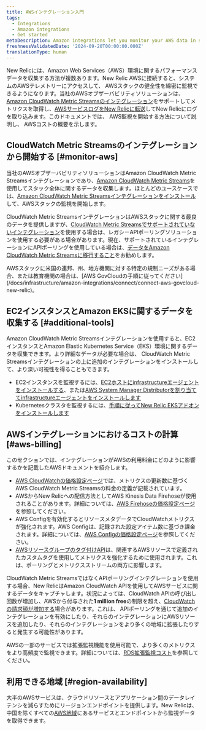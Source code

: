 ```yaml
---
title: AWSインテグレーション入門
tags:
  - Integrations
  - Amazon integrations
  - Get started
metaDescription: Amazon integrations let you monitor your AWS data in several New Relic features.
freshnessValidatedDate: '2024-09-20T00:00:00.000Z'
translationType: human
---
```


New Relicには、Amazon Web Services（AWS）環境に関するパフォーマンスデータを収集する方法が複数あります。New Relic AWSに接続すると、システムのAWSテレメトリーにアクセスして、 AWSスタックの健全性を綿密に監視できるようになります。当社のAWSオブザーバビリティソリューションは、[Amazon CloudWatch Metric Streamsのインテグレーション](/docs/infrastructure/amazon-integrations/get-started/introduction-aws-integrations/#monitor-aws)をサポートしてメトリクスを取得し、[AWSサービスログをNew Relicに転送](/install/aws-logs/)してNew Relicにログを取り込みます。このドキュメントでは、 AWS監視を開始する方法について説明し、 AWSコストの概要を示します。

## CloudWatch Metric Streamsのインテグレーションから開始する [#monitor-aws]

当社のAWSオブザーバビリティソリューションはAmazon CloudWatch Metric Streamsインテグレーションであり、[Amazon CloudWatch Metric Streams](https://docs.aws.amazon.com/AmazonCloudWatch/latest/monitoring/CloudWatch-Metric-Streams.html)を使用してスタック全体に関するデータを収集します。ほとんどのユースケースでは、[Amazon CloudWatch Metric Streamsインテグレーションをインストール](/install/aws-cloudwatch)して、AWSスタックの監視を開始します。

CloudWatch Metric StreamsインテグレーションはAWSスタックに関する最良のデータを提供しますが、[CloudWatch Metric Streamsでサポートされていないインテグレーション](/docs/infrastructure/amazon-integrations/connect/connect-aws-new-relic-infrastructure-monitoring/#integrations-not-replaced-streams)を使用する場合は、レガシーAPIポーリングソリューションを使用する必要がある場合があります。現在、サポートされているインテグレーションにAPIポーリングを使用している場合は、[データをAmazon CloudWatch Metric Streamsに移行すること](/install/aws-cloudwatch/?task=migrate)をお勧めします。

<Callout variant="tip">
  AWSスタックに米国の連邦、州、地方機関に対する特定の規制ニーズがある場合、または教育機関の場合は、[AWS GovCloudの手順に従ってください](/docs/infrastructure/amazon-integrations/connect/connect-aws-govcloud-new-relic)。
</Callout>

## EC2インスタンスとAmazon EKSに関するデータを収集する [#additional-tools]

Amazon CloudWatch Metric Streamsインテグレーションを使用すると、EC2インスタンスとAmazon Elastic Kubernetes Service（EKS）環境に関するデータを収集できます。より詳細なデータが必要な場合は、 CloudWatch Metric Streamsインテグレーションの上に追加のインテグレーションをインストールして、より深い可視性を得ることもできます。

* EC2インスタンスを監視するには、[EC2ホストにinfrastructureエージェントをインストールする](/docs/infrastructure/amazon-integrations/connect/ec2-quickstart)、または[AWS System Manager Distributorを割り当ててinfrastructureエージェントをインストールします](/docs/infrastructure/amazon-integrations/aws-integrations-list/aws-sys-dist)
* Kubernetesクラスタを監視するには、[手順に従ってNew Relic EKSアドオンをインストールします](/docs/infrastructure/amazon-integrations/connect/eks-add-on)

## AWSインテグレーションにおけるコストの計算 [#aws-billing]

このセクションでは、インテグレーションがAWSの利用料金にどのように影響するかを記載したAWSドキュメントを紹介します。

* [AWS CloudWatchの価格設定ページ](https://docs.aws.amazon.com/AmazonCloudWatch/latest/monitoring/CloudWatch-Metric-Streams.html)では、メトリクスの更新数に基づくAWS CloudWatch Metric Streamsの料金の定義が記載されています。
* AWSからNew Relicへの配信方法としてAWS Kinesis Data Firehoseが使用されることがあります。詳細については、[AWS Firehoseの価格設定ページ](https://aws.amazon.com/kinesis/data-firehose/pricing/)を参照してください。
* AWS Configを有効化するとリソースメタデータでCloudWatchメトリクスが強化されます。AWS Configは、記録された設定アイテム数に基づき課金されます。詳細については、[AWS Configの価格設定ページ](https://aws.amazon.com/config/pricing/)を参照してください。
* [AWSリソースグループのタグ付けAPI](https://docs.aws.amazon.com/resourcegroupstagging/latest/APIReference/overview.html)は、関連するAWSリソースで定義されたカスタムタグを使用してメトリクスを強化するために使用されます。これは、ポーリングとメトリクスストリームの両方に影響します。

CloudWatch Metric StreamsではなくAPIポーリングインテグレーションを使用する場合、New RelicはAmazon CloudWatch APIを使用してAWSサービスに関するデータをキャプチャします。状況によっては、CloudWatch APIの呼び出し回数が増加し、AWSから付与された<DNT>**1 million free**</DNT>の制限を超え、[CloudWatchの請求額が増加する](/docs/infrastructure/amazon-integrations/troubleshooting/cloudwatch-billing-increase)場合があります。これは、 APIポーリングを通じて追加のインテグレーションを有効にしたり、それらのインテグレーションにAWSリソースを追加したり、それらのインテグレーションをより多くの地域に拡張したりすると発生する可能性があります。

AWSの一部のサービスでは拡張監視機能を使用可能で、より多くのメトリクスをより高頻度で監視できます。詳細については、[RDS拡張監視コスト](https://docs.aws.amazon.com/AmazonRDS/latest/UserGuide/USER_Monitoring.OS.overview.html#USER_Monitoring.OS.cost)を参照してください。

## 利用できる地域 [#region-availability]

大半のAWSサービスは、クラウドリソースとアプリケーション間のデータレイテンシを減らすためにリージョンエンドポイントを提供します。New Relicは、中国を除くすべての[AWS地域](http://docs.aws.amazon.com/general/latest/gr/rande.html)にあるサービスとエンドポイントから監視データを取得できます。